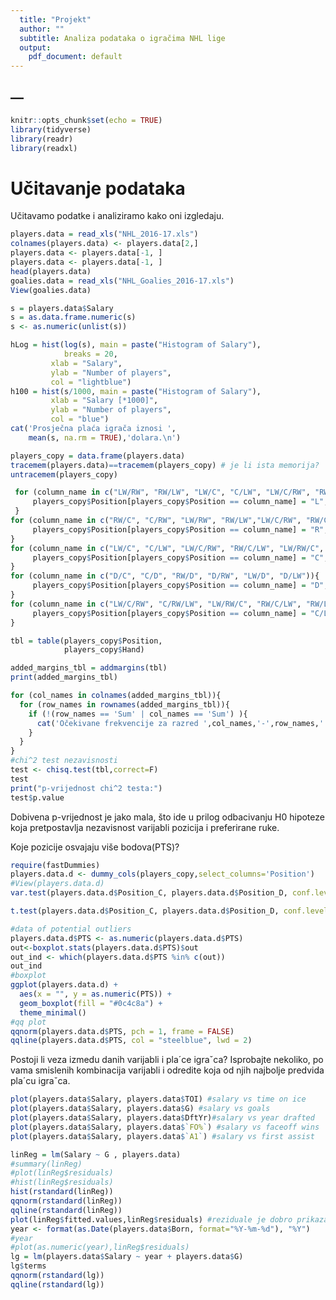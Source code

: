 ```yaml
---
  title: "Projekt"
  author: ""
  subtitle: Analiza podataka o igračima NHL lige
  output:
    pdf_document: default
---
```

---
---

```r
knitr::opts_chunk$set(echo = TRUE)
library(tidyverse)
library(readr)
library(readxl)
```
# Učitavanje podataka
Učitavamo podatke i analiziramo kako oni izgledaju.
```r
players.data = read_xls("NHL_2016-17.xls")
colnames(players.data) <- players.data[2,]
players.data <- players.data[-1, ]
players.data <- players.data[-1, ]
head(players.data)
goalies.data = read_xls("NHL_Goalies_2016-17.xls")
View(goalies.data)
```
```r
s = players.data$Salary
s = as.data.frame.numeric(s)
s <- as.numeric(unlist(s))
```

```r
hLog = hist(log(s), main = paste("Histogram of Salary"),
            breaks = 20,
         xlab = "Salary", 
         ylab = "Number of players", 
         col = "lightblue")
h100 = hist(s/1000, main = paste("Histogram of Salary"),
         xlab = "Salary [*1000]", 
         ylab = "Number of players", 
         col = "blue")
cat('Prosječna plaća igrača iznosi ',
    mean(s, na.rm = TRUE),'dolara.\n')
```
```r
players_copy = data.frame(players.data)
tracemem(players.data)==tracemem(players_copy) # je li ista memorija?
untracemem(players_copy)

 for (column_name in c("LW/RW", "RW/LW", "LW/C", "C/LW", "LW/C/RW", "RW/C/LW", "LW/RW/C", "RW/LW/C", "C/LW/RW", "C/RW/LW", "LW")){
     players_copy$Position[players_copy$Position == column_name] = "L";
 }
for (column_name in c("RW/C", "C/RW", "LW/RW", "RW/LW","LW/C/RW", "RW/C/LW", "LW/RW/C", "RW/LW/C", "C/LW/RW", "C/RW/LW", "RW")){
     players_copy$Position[players_copy$Position == column_name] = "R";
}
for (column_name in c("LW/C", "C/LW", "LW/C/RW", "RW/C/LW", "LW/RW/C", "RW/LW/C", "C/LW/RW", "C/RW/LW", "C", "RW/C", "C/RW")){
     players_copy$Position[players_copy$Position == column_name] = "C";
}
for (column_name in c("D/C", "C/D", "RW/D", "D/RW", "LW/D", "D/LW")){
     players_copy$Position[players_copy$Position == column_name] = "D";
}
for (column_name in c("LW/C/RW", "C/RW/LW", "LW/RW/C", "RW/C/LW", "RW/LW/C", "C/LW/RW", "C/RW/LW")){
     players_copy$Position[players_copy$Position == column_name] = "C/LW/RW";
}

tbl = table(players_copy$Position, 
            players_copy$Hand)

added_margins_tbl = addmargins(tbl)
print(added_margins_tbl)

for (col_names in colnames(added_margins_tbl)){
  for (row_names in rownames(added_margins_tbl)){
    if (!(row_names == 'Sum' | col_names == 'Sum') ){
      cat('Očekivane frekvencije za razred ',col_names,'-',row_names,': ',(added_margins_tbl[row_names,'Sum'] * added_margins_tbl['Sum',col_names]) / added_margins_tbl['Sum','Sum'],'\n')
    }
  }
}
#chi^2 test nezavisnosti
test <- chisq.test(tbl,correct=F)
test
print("p-vrijednost chi^2 testa:")
test$p.value
```
Dobivena p-vrijednost je jako mala, što ide u prilog odbacivanju H0 hipoteze koja pretpostavlja nezavisnost varijabli pozicija i preferirane ruke.

Koje pozicije osvajaju više bodova(PTS)?
```r
require(fastDummies)
players.data.d <- dummy_cols(players_copy,select_columns='Position')
#View(players.data.d)
var.test(players.data.d$Position_C, players.data.d$Position_D, conf.level = 0.95, paired = T)

t.test(players.data.d$Position_C, players.data.d$Position_D, conf.level = 0.95, var.equal = F, paired = T)
```

```r
#data of potential outliers
players.data.d$PTS <- as.numeric(players.data.d$PTS)
out<-boxplot.stats(players.data.d$PTS)$out
out_ind <- which(players.data.d$PTS %in% c(out))
out_ind
#boxplot
ggplot(players.data.d) +
  aes(x = "", y = as.numeric(PTS)) +
  geom_boxplot(fill = "#0c4c8a") +
  theme_minimal()
#qq plot
qqnorm(players.data.d$PTS, pch = 1, frame = FALSE)
qqline(players.data.d$PTS, col = "steelblue", lwd = 2)

```

Postoji li veza izmedu danih varijabli i pla´ce igraˇca? Isprobajte nekoliko, po vama smislenih
kombinacija varijabli i odredite koja od njih najbolje predvida pla´cu igraˇca.
```r
plot(players.data$Salary, players.data$TOI) #salary vs time on ice
plot(players.data$Salary, players.data$G) #salary vs goals
plot(players.data$Salary, players.data$DftYr)#salary vs year drafted
plot(players.data$Salary, players.data$`FO%`) #salary vs faceoff wins
plot(players.data$Salary, players.data$`A1`) #salary vs first assist
```
```r
linReg = lm(Salary ~ G , players.data)
#summary(linReg)
#plot(linReg$residuals)
#hist(linReg$residuals)
hist(rstandard(linReg))
qqnorm(rstandard(linReg))
qqline(rstandard(linReg))
plot(linReg$fitted.values,linReg$residuals) #reziduale je dobro prikazati u ovisnosti o procjenama modela
year <- format(as.Date(players.data$Born, format="%Y-%m-%d"), "%Y")
#year
#plot(as.numeric(year),linReg$residuals)
lg = lm(players.data$Salary ~ year + players.data$G)
lg$terms
qqnorm(rstandard(lg))
qqline(rstandard(lg))
```